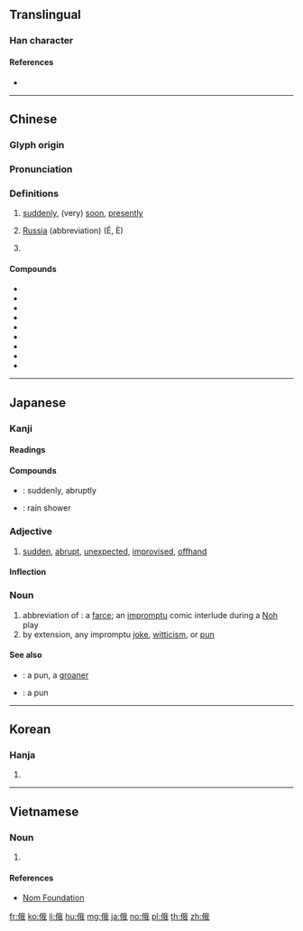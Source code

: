 ==Translingual==

===Han character===
{{Han char|rn=9|rad=人|as=07|sn=9|four=23250|canj=OHQI|ids=⿰亻我}}

====References====
* {{Han ref|kx=0104.060|dkj=00665|dj=0220.060|hdz=10162.140|uh=4FC4|ud=20420|bh=AB58|bd=43864}}

----

==Chinese==
{{zh-forms}}

===Glyph origin===
{{Han etym}}

===Pronunciation===
{{zh-pron
|m=é,è
|ma=y
|c=ngo5
|h=pfs=ngò
|md=ngò̤
|mn=gô
|w=3ngu
|mc=y
|oc=y
|cat=adv,pn
}}

===Definitions===
{{zh-hanzi}}

# [[suddenly]], (very) [[soon]], [[presently]]
#: {{zh-x|俄而|after a while; presently}}
# [[Russia]] (abbreviation) (É, È)
#: {{zh-x|^俄語|Russian language}}
# {{non-gloss definition|a phonetic component used in loanwords}}
#: {{zh-x|^俄克拉何馬|Oklahoma}}
#: {{zh-x|^俄勒岡|Oregon}}

====Compounds====
{{der-top|Compounds}}
* {{zh-l|俄國}}
* {{zh-l|俄國人}}
* {{zh-l|俄里|[[verst]]}}
* {{zh-l|俄羅斯}}
* {{zh-l|俄羅斯人}}
* {{zh-l|俄羅斯族}}
* {{zh-l|俄頃}}
* {{zh-l|俄文}}
* {{zh-l|俄語}}
{{der-bottom}}

----

==Japanese==

===Kanji===
{{ja-kanji|grade=|rs=人07}}

====Readings====
{{ja-readings
|goon=[[が]] (ga)
|kanon=[[が]] (ga)
|kun=[[にわか]] (niwaka)
}}

====Compounds====
{{der-top|Compounds}}
* {{ja-r|俄然|がぜん}}: suddenly, abruptly
* {{ja-r|俄雨|にわか.あめ}}: rain shower
{{der-bottom}}

===Adjective===
{{ja-adj|infl=な|にわか}}

# [[sudden]], [[abrupt]], [[unexpected]], [[improvised]], [[offhand]]

====Inflection====
{{ja-na|にわか}}

===Noun===
{{ja-noun|にわか}}

# abbreviation of {{ja-r|俄狂言|にわか きょうげん}}: a [[farce]]; an [[impromptu]] comic interlude during a [[Noh]] play
# by extension, any impromptu [[joke]], [[witticism]], or [[pun]]

====See also====
* {{ja-r|駄洒落|だじゃれ}}: a pun, a [[groaner]]
* {{ja-r|地口|じぐち}}: a pun

----

==Korean==

===Hanja===
{{ko-hanja|hangeul=아|mr=a}}

# {{defn|lang=ko|sort=人07}}

----

==Vietnamese==
{{vi-hantutab}}

===Noun===
{{vi-hantu}}

# {{han tu form of|[[Nga]], [[nga]]|[[Russia]], [[Russian]]}}

====References====
* [http://nomfoundation.org/common/nom_details.php?codepoint=4fc4 Nom Foundation]

[[fr:俄]]
[[ko:俄]]
[[li:俄]]
[[hu:俄]]
[[mg:俄]]
[[ja:俄]]
[[no:俄]]
[[pl:俄]]
[[th:俄]]
[[zh:俄]]